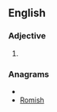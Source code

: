 ==English==

===Adjective===
{{en-adj}}

# {{alternative spelling of|[[moreish]]}}

===Anagrams===
* {{alphagram|himors}}
* [[Romish#English|Romish]]